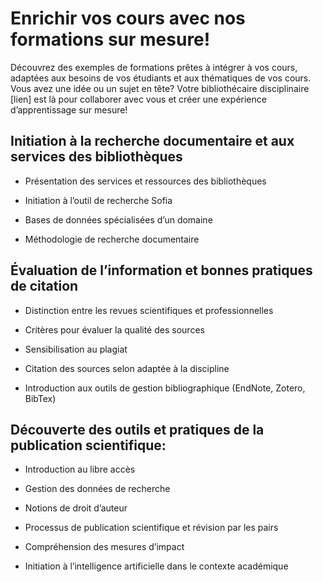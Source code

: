 
# Enrichir vos cours avec nos formations sur mesure! 

Découvrez des exemples de formations prêtes à intégrer à vos cours, adaptées aux besoins de vos étudiants et aux thématiques de vos cours. Vous avez une idée ou un sujet en tête? Votre bibliothécaire disciplinaire [lien] est là pour collaborer avec vous et créer une expérience d’apprentissage sur mesure! 

 

## Initiation à la recherche documentaire et aux services des bibliothèques  

- Présentation des services et ressources des bibliothèques   

- Initiation à l’outil de recherche Sofia   

- Bases de données spécialisées d’un domaine 

- Méthodologie de recherche documentaire   

  

## Évaluation de l’information et bonnes pratiques de citation 

- Distinction entre les revues scientifiques et professionnelles   

- Critères pour évaluer la qualité des sources   

- Sensibilisation au plagiat  

- Citation des sources selon adaptée à la discipline 

- Introduction aux outils de gestion bibliographique (EndNote, Zotero, BibTex)   

  

## Découverte des outils et pratiques de la publication scientifique:    

- Introduction au libre accès   

- Gestion des données de recherche   

- Notions de droit d’auteur   

- Processus de publication scientifique et révision par les pairs   

- Compréhension des mesures d’impact   

- Initiation à l’intelligence artificielle dans le contexte académique   
